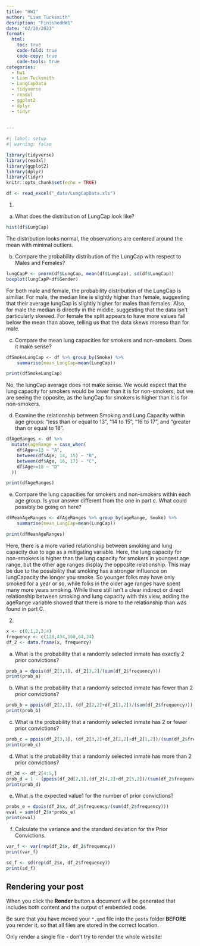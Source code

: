 ```yaml
---
title: "HW1"
author: "Liam Tucksmith"
desription: "FinishedHW1"
date: "02/20/2023"
format:
  html:
    toc: true
    code-fold: true
    code-copy: true
    code-tools: true
categories:
  - hw1
  - Liam Tucksmith
  - LungCapData
  - tidyverse
  - readxl
  - ggplot2
  - dplyr
  - tidyr
  
  
---
```


```r
#| label: setup
#| warning: false

library(tidyverse)
library(readxl)
library(ggplot2)
library(dplyr)
library(tidyr)
knitr::opts_chunk$set(echo = TRUE)
```


```r
df <- read_excel("_data/LungCapData.xls")
```

1.

a. What does the distribution of LungCap look like?
```r
hist(df$LungCap)
```
The distribution looks normal, the observations are centered around the mean with minimal outliers.

b) Compare the probability distribution of the LungCap with respect to Males and Females?
```r
lungCapP <- pnorm(df$LungCap, mean(df$LungCap), sd(df$LungCap))
boxplot(lungCapP~df$Gender)
```
For both male and female, the probability distribution of the LungCap is similiar. For male, the median line is slightly higher than female, suggesting that their average lungCap is slightly higher for males than females. Also, for male the median is directly in the middle, suggesting that the data isn't particularly skewed. For female the split appears to have more values fall below the mean than above, telling us that the data skews moreso than for male. 

c) Compare the mean lung capacities for smokers and non-smokers. Does it make sense?
```r
dfSmokeLungCap <- df %>% group_by(Smoke) %>% 
    summarise(mean_LungCap=mean(LungCap))

print(dfSmokeLungCap)
```
No, the lungCap average does not make sense. We would expect that the lung capacity for smokers would be lower than it is for non-smokers, but we are seeing the opposite, as the lungCap for smokers is higher than it is for non-smokers. 

d) Examine the relationship between Smoking and Lung Capacity within age groups: “less than or
equal to 13”, “14 to 15”, “16 to 17”, and “greater than or equal to 18”.
```r
dfAgeRanges <- df %>% 
  mutate(ageRange = case_when(
    df$Age<=13 ~ "A",
    between(df$Age, 14, 15) ~ "B",
    between(df$Age, 16, 17) ~ "C",
    df$Age>=18 ~ "D"
  ))

print(dfAgeRanges)
```

e) Compare the lung capacities for smokers and non-smokers within each age group. Is your answer
different from the one in part c. What could possibly be going on here?
```r
dfMeanAgeRanges <- dfAgeRanges %>% group_by(ageRange, Smoke) %>% 
    summarise(mean_LungCap=mean(LungCap))

print(dfMeanAgeRanges)
```
Here, there is a more varied relationship between smoking and lung capacity due to age as a mitigating variable. Here, the lung capacity for non-smokers is higher than the lung capacity for smokers in youngest age range, but the other age ranges display the opposite relationship. This may be due to the possibility that smoking has a stronger influence on lungCapacity the longer you smoke. So younger folks may have only smoked for a year or so, while folks in the older age ranges have spent many more years smoking. While there still isn't a clear indirect or direct relationship between smoking and lung capacity with this view, adding the ageRange variable showed that there is more to the relationship than was found in part C. 

2.

```r
x <- c(0,1,2,3,4)
frequency <- c(128,434,160,64,24)
df_2 <- data.frame(x, frequency)
```


a) What is the probability that a randomly selected inmate has exactly 2 prior convictions?

```r
prob_a = dpois(df_2[3,1], df_2[3,2]/(sum(df_2$frequency)))
print(prob_a)
```

b) What is the probability that a randomly selected inmate has fewer than 2 prior convictions?

```r
prob_b = ppois(df_2[2,1], (df_2[2,2]+df_2[1,2])/(sum(df_2$frequency)))
print(prob_b)
```

c) What is the probability that a randomly selected inmate has 2 or fewer prior convictions?
```r
prob_c = ppois(df_2[3,1], (df_2[3,2]+df_2[2,2]+df_2[1,2])/(sum(df_2$frequency)))
print(prob_c)
```

d) What is the probability that a randomly selected inmate has more than 2 prior convictions?
```r
df_2d <- df_2[4:5,]
prob_d = 1 - (ppois(df_2d[2,1],(df_2[4,2]+df_2[5,2])/(sum(df_2$frequency))))
print(prob_d)              
```
e) What is the expected value1 for the number of prior convictions?
```r
probs_e = dpois(df_2$x, df_2$frequency/(sum(df_2$frequency)))
eval = sum(df_2$x*probs_e)
print(eval)
```


f) Calculate the variance and the standard deviation for the Prior Convictions.
```r
var_f <- var(rep(df_2$x, df_2$frequency))
print(var_f)

sd_f <- sd(rep(df_2$x, df_2$frequency))
print(sd_f)
```


## Rendering your post

When you click the **Render** button a document will be generated that includes both content and the output of embedded code. 

:::{.callout-warning}
Be sure that you have moved your `*.qmd` file into the `posts` folder **BEFORE** you render it, so that all files are stored in the correct location.
:::

:::{.callout-important}
Only render a single file - don't try to render the whole website!
:::